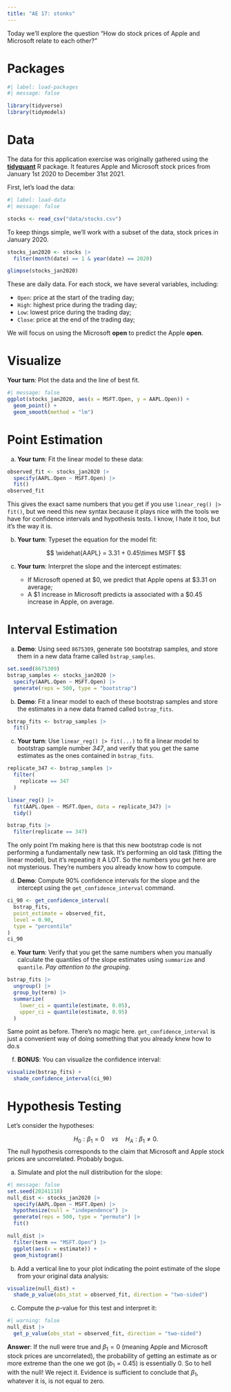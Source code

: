 ```yaml
---
title: "AE 17: stonks"
---
```


Today we’ll explore the question “How do stock prices of Apple and Microsoft relate to each other?”

# Packages

```r
#| label: load-packages
#| message: false

library(tidyverse)
library(tidymodels)
```

# Data

The data for this application exercise was originally gathered using the [**tidyquant**](https://business-science.github.io/tidyquant/) R package. It features Apple and Microsoft stock prices from January 1st 2020 to December 31st 2021.

First, let's load the data:

```r
#| label: load-data
#| message: false

stocks <- read_csv("data/stocks.csv")
```

To keep things simple, we'll work with a subset of the data, stock prices in January 2020.

```r
stocks_jan2020 <- stocks |>
  filter(month(date) == 1 & year(date) == 2020)

glimpse(stocks_jan2020)
```

These are daily data. For each stock, we have several variables, including:

-   `Open`: price at the start of the trading day;
-   `High`: highest price during the trading day;
-   `Low`: lowest price during the trading day;
-   `Close`: price at the end of the trading day;

We will focus on using the Microsoft **open** to predict the Apple **open**.

# Visualize

**Your turn**: Plot the data and the line of best fit.

```r
#| message: false
ggplot(stocks_jan2020, aes(x = MSFT.Open, y = AAPL.Open)) + 
  geom_point() + 
  geom_smooth(method = "lm")
```

# Point Estimation

a.  **Your turn**: Fit the linear model to these data:

```r
observed_fit <- stocks_jan2020 |>
  specify(AAPL.Open ~ MSFT.Open) |>
  fit()
observed_fit
```

::: callout-note 
This gives the exact same numbers that you get if you use `linear_reg() |> fit()`, but we need this new syntax because it plays nice with the tools we have for confidence intervals and hypothesis tests. I know, I hate it too, but it's the way it is.
:::

b.  **Your turn**: Typeset the equation for the model fit:

$$
\widehat{AAPL} = 3.31 + 0.45\times MSFT
$$

c.  **Your turn**: Interpret the slope and the intercept estimates:

    -   If Microsoft opened at \$0, we predict that Apple opens at \$3.31 on average;
    -   A \$1 increase in Microsoft predicts ia associated with a \$0.45 increase in Apple, on average.

# Interval Estimation

a.  **Demo**: Using seed `8675309`, generate `500` bootstrap samples, and store them in a new data frame called `bstrap_samples`.

```r
set.seed(8675309)
bstrap_samples <- stocks_jan2020 |>
  specify(AAPL.Open ~ MSFT.Open) |>
  generate(reps = 500, type = "bootstrap")
```

b.  **Demo**: Fit a linear model to each of these bootstrap samples and store the estimates in a new data framed called `bstrap_fits`.

```r
bstrap_fits <- bstrap_samples |> 
  fit()
```

c.  **Your turn**: Use `linear_reg() |> fit(...)` to fit a linear model to bootstrap sample number *347*, and verify that you get the same estimates as the ones contained in `bstrap_fits`.

```r
replicate_347 <- bstrap_samples |>
  filter(
    replicate == 347
  )

linear_reg() |>
  fit(AAPL.Open ~ MSFT.Open, data = replicate_347) |>
  tidy()

bstrap_fits |>
  filter(replicate == 347)
```

::: callout-note 
The only point I'm making here is that this new bootstrap code is not performing a fundamentally new task. It's performing an old task (fitting the linear model), but it's repeating it A LOT. So the numbers you get here are not mysterious. They're numbers you already know how to compute.
:::

d.  **Demo**: Compute 90% confidence intervals for the slope and the intercept using the `get_confidence_interval` command.

```r
ci_90 <- get_confidence_interval(
  bstrap_fits,
  point_estimate = observed_fit,
  level = 0.90,
  type = "percentile"
)
ci_90
```

e.  **Your turn**: Verify that you get the same numbers when you manually calculate the quantiles of the slope estimates using `summarize` and `quantile`. *Pay attention to the grouping*.

```r
bstrap_fits |>
  ungroup() |>
  group_by(term) |>
  summarize(
    lower_ci = quantile(estimate, 0.05),
    upper_ci = quantile(estimate, 0.95)
  )
```

::: callout-note 
Same point as before. There's no magic here. `get_confidence_interval` is just a convenient way of doing something that you already knew how to do.s
:::

f. **BONUS**: You can visualize the confidence interval:

```r
visualize(bstrap_fits) + 
  shade_confidence_interval(ci_90)
```


# Hypothesis Testing

Let's consider the hypotheses:

$$
H_0:\beta_1=0\quad vs\quad H_A: \beta_1\neq 0.
$$ The null hypothesis corresponds to the claim that Microsoft and Apple stock prices are uncorrelated. Probably bogus.

a.  Simulate and plot the null distribution for the slope:

```r
#| message: false
set.seed(20241118)
null_dist <- stocks_jan2020 |>
  specify(AAPL.Open ~ MSFT.Open) |>
  hypothesize(null = "independence") |>
  generate(reps = 500, type = "permute") |>
  fit()

null_dist |>
  filter(term == "MSFT.Open") |>
  ggplot(aes(x = estimate)) + 
  geom_histogram()
```

b.  Add a vertical line to your plot indicating the point estimate of the slope from your original data analysis:

```r
visualize(null_dist) +
  shade_p_value(obs_stat = observed_fit, direction = "two-sided")
```

c.  Compute the $p$-value for this test and interpret it:

```r
#| warning: false
null_dist |>
  get_p_value(obs_stat = observed_fit, direction = "two-sided")
```

**Answer**: If the null were true and $\beta_1=0$ (meaning Apple and Microsoft stock prices are uncorrelated), the probability of getting an estimate as or more extreme than the one we got ($b_1=0.45$) is essentially 0. So to hell with the null! We reject it. Evidence is sufficient to conclude that $\beta_1$, whatever it is, is not equal to zero.
